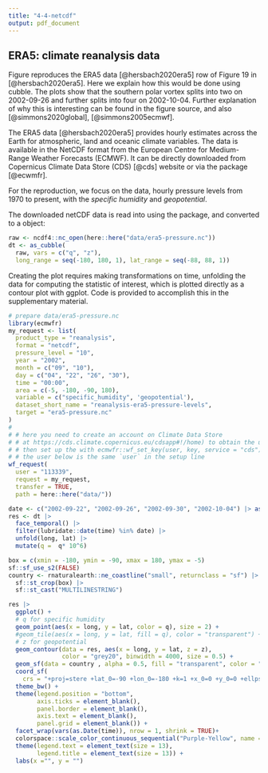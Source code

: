 ```yaml
---
title: "4-4-netcdf"
output: pdf_document
---
```



## ERA5: climate reanalysis data

Figure \ref{fig:netcdf} reproduces the ERA5 data [@hersbach2020era5] row of Figure 19 in [@hersbach2020era5]. Here we explain how this would be done using cubble. The plots show that the southern polar vortex splits into two on 2002-09-26 and further splits into four on 2002-10-04. Further explanation of why this is interesting can be found in the figure source, and also [@simmons2020global], [@simmons2005ecmwf].

The ERA5 data [@hersbach2020era5] provides hourly estimates across the Earth for atmospheric, land and oceanic climate variables. The data is available in the NetCDF format from the European Centre for Medium-Range Weather Forecasts (ECMWF). It can be directly downloaded from Copernicus Climate Data Store (CDS) [@cds] website or via the package \pkg{ecmwfr} [@ecwmfr]. 

For the reproduction, we focus on the \code{era5-pressure} data, hourly pressure levels from 1970 to present, with the *specific humidity* and *geopotential*. <!--Here we specifically look at the information  contained on the variables *specific humidity* measuring the mass of water vapor per kilogram of moist air  and the *geopotential* variable recording the gravitational potential energy of a unit mass, at a particular location, relative to mean sea level.--> 

<!--The goal of this example is to reproduce the break-up of the southern polar vortex that happened in late September and early October in 2002 in the stratosphere in the Southern Hemisphere. Therefore, we filter data corresponding to the Southern Hemisphere and restrict our analysis to four dates: 2002-09-22, 2002-09-26, 2002-09-30, and 2002-10-04.--> The downloaded netCDF data is read into \proglang{R} using the \pkg{ncdf4} package, and converted to a \code{cubble} object:

```r
raw <- ncdf4::nc_open(here::here("data/era5-pressure.nc"))
dt <- as_cubble(
  raw, vars = c("q", "z"),
  long_range = seq(-180, 180, 1), lat_range = seq(-88, 88, 1))
```

<!-- Figure \ref{fig:netcdf} reproduces the ERA5 data row of Figure 19 in @hersbach2020era5. It shows the southern polar vortex splits into two on 2002-09-26 and further splits into four on 2002-10-04 in the stratosphere. Readers interested in the analysis of this figure can refer to @hersbach2020era5, @simmons2020global, and @simmons2005ecmwf for more details.-->

Creating the plot requires making transformations on time, unfolding the data for computing the statistic of interest, which is plotted directly as a contour plot with ggplot. Code is provided to accomplish this in the supplementary material.

```r
# prepare data/era5-pressure.nc
library(ecmwfr)
my_request <- list(
  product_type = "reanalysis",
  format = "netcdf",
  pressure_level = "10",
  year = "2002",
  month = c("09", "10"),
  day = c("04", "22", "26", "30"),
  time = "00:00",
  area = c(-5, -180, -90, 180),
  variable = c("specific_humidity", 'geopotential'),
  dataset_short_name = "reanalysis-era5-pressure-levels",
  target = "era5-pressure.nc"
)
# 
# # here you need to create an account on Climate Data Store 
# # at https://cds.climate.copernicus.eu/cdsapp#!/home) to obtain the user ID and API key
# # then set up the with ecmwfr::wf_set_key(user, key, service = "cds")
# # the user below is the same `user` in the setup line
wf_request(
  user = "113339",
  request = my_request,
  transfer = TRUE,
  path = here::here("data/"))
```


```r
date <- c("2002-09-22", "2002-09-26", "2002-09-30", "2002-10-04") |> as.Date()
res <- dt |> 
  face_temporal() |> 
  filter(lubridate::date(time) %in% date) |>
  unfold(long, lat) |> 
  mutate(q =  q* 10^6)

box = c(xmin = -180, ymin = -90, xmax = 180, ymax = -5)
sf::sf_use_s2(FALSE)
country <- rnaturalearth::ne_coastline("small", returnclass = "sf") |> 
  sf::st_crop(box) |> 
  sf::st_cast("MULTILINESTRING")

res |> 
  ggplot() +
  # q for specific humidity
  geom_point(aes(x = long, y = lat, color = q), size = 2) + 
  #geom_tile(aes(x = long, y = lat, fill = q), color = "transparent") +
  # z for geopotential
  geom_contour(data = res, aes(x = long, y = lat, z = z),
               color = "grey20", binwidth = 4000, size = 0.5) +
  geom_sf(data = country , alpha = 0.5, fill = "transparent", color = "lightgreen") +
  coord_sf(
    crs = "+proj=stere +lat_0=-90 +lon_0=-180 +k=1 +x_0=0 +y_0=0 +ellps=WGS84 +datum=WGS84 +units=m +no_defs ", default_crs = sf::st_crs(4326), label_graticule = "EW") + 
  theme_bw() + 
  theme(legend.position = "bottom",
        axis.ticks = element_blank(),
        panel.border = element_blank(),
        axis.text = element_blank(), 
        panel.grid = element_blank()) + 
  facet_wrap(vars(as.Date(time)), nrow = 1, shrink = TRUE)+  
  colorspace::scale_color_continuous_sequential("Purple-Yellow", name = "Specific humidity") + 
  theme(legend.text = element_text(size = 13),
        legend.title = element_text(size = 13)) + 
  labs(x ="", y = "")
```
